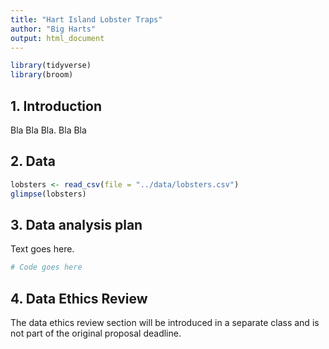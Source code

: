 ```yaml
---
title: "Hart Island Lobster Traps"
author: "Big Harts"
output: html_document
---
```


```r
library(tidyverse)
library(broom)

```

## 1. Introduction

 Bla Bla Bla. Bla Bla

## 2. Data

```r
lobsters <- read_csv(file = "../data/lobsters.csv")
glimpse(lobsters)
```

## 3. Data analysis plan

Text goes here.


```r
# Code goes here
```


## 4. Data Ethics Review

The data ethics review section will be introduced in a separate class and is not part of the original proposal deadline.

